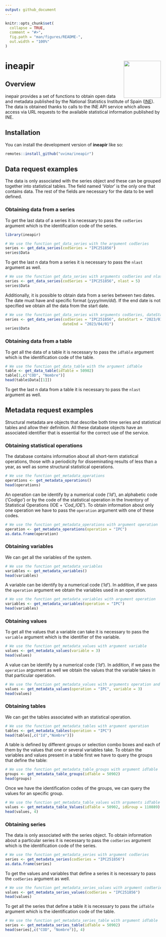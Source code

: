 ```yaml
---
output: github_document
---
```


<!-- README.md is generated from README.Rmd. Please edit that file -->

```r
knitr::opts_chunk$set(
  collapse = TRUE,
  comment = "#>",
  fig.path = "man/figures/README-",
  out.width = "100%"
)
```

# ineapir <img src="man/figures/hex_logo.png" align="right" width = "120"/>

<!-- badges: start -->
<!-- badges: end -->

## Overview

inepair provides a set of functions to obtain open data and metadata published
by the National Statistics Institute of Spain 
([INE](https://www.ine.es/en/index.htm)). The data is obtained thanks to calls
to the INE API service which allows access via URL requests to the
available statistical information published by INE.

## Installation

You can install the development version of **ineapir** like so:

```r
remotes::install_github("uvima/ineapir")
```

## Data request examples

The data is only associated with the series object and these can be grouped
together into statistical tables. The field named '*Valor*' is the only one 
that contains data. The rest of the fields are necessary for the data to be
well defined.

### Obtaining data from a series

To get the last data of a series it is necessary to pass the `codSeries`
argument which is the identification code of the series.

```r
library(ineapir)

# We use the function get_data_series with the argument codSeries
series <- get_data_series(codSeries = "IPC251856")
series$Data
```

To get the last n data from a series it is necessary to pass the `nlast`
argument as well.

```r
# We use the function get_data_series with arguments codSeries and nlast
series <- get_data_series(codSeries = "IPC251856", nlast = 5)
series$Data
```

Additionally, it is possible to obtain data from a series between two dates.
The date must have and specific format (*yyyy/mm/dd*). If the end date is not
specified we obtain all the data from the start date.

```r
# We use the function get_data_series with arguments codSeries, dateStart and dataEnd
series <- get_data_series(codSeries = "IPC251856", dateStart = "2023/01/01", 
                          dateEnd = "2023/04/01")
series$Data
```

### Obtaining data from a table

To get all the data of a table it is necessary to pass the `idTable`
argument which is the identification code of the table.

```r
# We use the function get_data_table with the argument idTable
table <- get_data_table(idTable = 50902)
table[1,c("COD", "Nombre")]
head(table$Data[[1]])
```

To get the last n data from a table it is necessary to pass the `nlast`
argument as well.

## Metadata request examples

Structural metadata are objects that describe both time series and statistical
tables and allow their definition. All these database objects have an
associated identifier that is essential for the correct use of the service.

### Obtaining statistical operations

The database contains information about all short-term statistical operations,
those with a periodicity for disseminating results of less than a year, 
as well as some structural statistical operations.

```r
# We use the function get_metadata_operations
operations <- get_metadata_operations()
head(operations)
```

An operation can be identify by a numerical code ('*Id*'), an alphabetic code
('*Codigo*') or by the code of the statistical operation in the Inventory of
Statistical Operations (IOE + '*Cod_IOE*'). To obtain information about only
one operation we have to pass the `operation` argument with one of these codes.

```r
# We use the function get_metadata_operations with argument operation
operation <- get_metadata_operations(operation = "IPC")
as.data.frame(operation)
```

### Obtaining variables

We can get all the variables of the system.

```r
# We use the function get_metadata_variables
variables <- get_metadata_variables()
head(variables)
```

A variable can be identify by a numerical code ('*Id*'). In addition, if we
pass the `operation` argument we obtain the variables used in an operation.

```r
# We use the function get_metadata_variables with argument operation
variables <- get_metadata_variables(operation = "IPC")
head(variables)
```

### Obtaining values

To get all the values that a variable can take it is necessary to pass the
`variable` argument which is the identifier of the variable.

```r
# We use the function get_metadata_values with argument variable
values <- get_metadata_values(variable = 3)
head(values)
```

A value can be identify by a numerical code ('*Id*'). In addition, if we pass
the `operation` argument as well we obtain the values that the variable takes
in that particular operation.

```r
# We use the function get_metadata_values with arguments operation and variable
values <- get_metadata_values(operation = "IPC", variable = 3)
head(values)
```

### Obtaining tables

We can get the tables associated with an statistical operation.

```r
# We use the function get_metadata_tables with argument operation
tables <- get_metadata_tables(operation = "IPC")
head(tables[,c("Id","Nombre")])
```

A table is defined by different groups or selection combo boxes and each of
them by the values that one or several variables take. To obtain the
variables and values present in a table first we have to query the groups
that define the table:

```r
# We use the function get_metadata_table_groups with argument idTable
groups <- get_metadata_table_groups(idTable = 50902)
head(groups)
```

Once we have the identification codes of the groups, we can query the values
for an specific group.

```r
# We use the function get_metadata_table_values with arguments idTable and idGroup
values <- get_metadata_table_Values(idTable = 50902, idGroup = 110889)
head(values, 4)
```

### Obtaining series

The data is only associated with the series object. To obtain information
about a particular series it is necessary to pass the `codSeries` argument
which is the identification code of the series.

```r
# We use the function get_metadata_series with argument codSeries
series <- get_metadata_series(codSeries = "IPC251856")
as.data.frame(series)
```

To get the values and variables that define a series it is necessary to pass
the `codSeries` argument as well.

```r
# We use the function get_metadata_series_values with argument codSeries
values <- get_metadata_series_values(codSeries = "IPC251856")
head(values)
```

To get all the series that define a table it is necessary to pass the
`idTable` argument which is the identification code of the table.

```r
# We use the function get_metadata_series_table with argument idTable
series <- get_metadata_series_table(idTable = 50902)
head(series[,c("COD", "Nombre")], 4)
```


